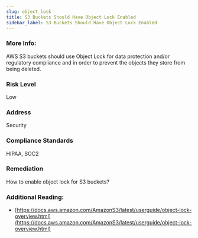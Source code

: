 ```yaml
---
slug: object_lock
title: S3 Buckets Should Have Object Lock Enabled
sidebar_label: S3 Buckets Should Have Object Lock Enabled
---
```


### More Info:

AWS S3 buckets should use Object Lock for data protection and/or regulatory compliance and in order to prevent the objects they store from being deleted.

### Risk Level

Low

### Address

Security

### Compliance Standards

HIPAA, SOC2

### Remediation

How to enable object lock for S3 buckets?

### Additional Reading:

- [https://docs.aws.amazon.com/AmazonS3/latest/userguide/object-lock-overview.html](https://docs.aws.amazon.com/AmazonS3/latest/userguide/object-lock-overview.html) 

